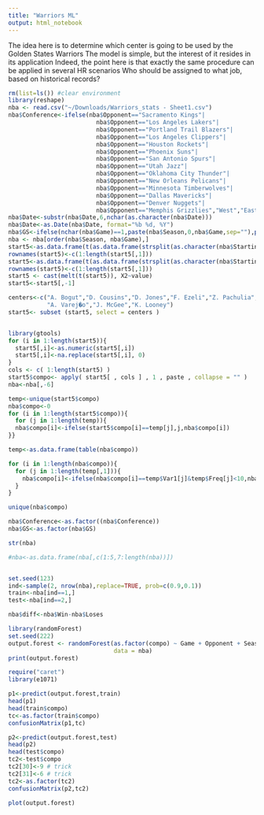 ```yaml
---
title: "Warriors ML"
output: html_notebook
---
```


The idea here is to determine which center is going to be used by the Golden States Warriors
The model is simple, but the interest of it resides in its application
Indeed, the point here is that exactly the same procedure can be applied in several HR scenarios
Who should be assigned to what job, based on historical records?

```r
rm(list=ls()) #clear environment
library(reshape)
nba <- read.csv("~/Downloads/Warriors_stats - Sheet1.csv")
nba$Conference<-ifelse(nba$Opponent=="Sacramento Kings"|
                         nba$Opponent=="Los Angeles Lakers"|
                         nba$Opponent=="Portland Trail Blazers"|
                         nba$Opponent=="Los Angeles Clippers"|
                         nba$Opponent=="Houston Rockets"|
                         nba$Opponent=="Phoenix Suns"|
                         nba$Opponent=="San Antonio Spurs"|
                         nba$Opponent=="Utah Jazz"|
                         nba$Opponent=="Oklahoma City Thunder"|
                         nba$Opponent=="New Orleans Pelicans"|
                         nba$Opponent=="Minnesota Timberwolves"|
                         nba$Opponent=="Dallas Mavericks"|
                         nba$Opponent=="Denver Nuggets"|
                         nba$Opponent=="Memphis Grizzlies","West","East")
nba$Date<-substr(nba$Date,6,nchar(as.character(nba$Date)))
nba$Date<-as.Date(nba$Date, format="%b %d, %Y")
nba$GS<-ifelse(nchar(nba$Game)==1,paste(nba$Season,0,nba$Game,sep=""),paste(nba$Season,nba$Game,sep=""))
nba <- nba[order(nba$Season, nba$Game),]
start5<-as.data.frame(t(as.data.frame(strsplit(as.character(nba$Starting.Lineup), " · "))))
rownames(start5)<-c(1:length(start5[,1]))
start5<-as.data.frame(t(as.data.frame(strsplit(as.character(nba$Starting.Lineup), " · "))))
rownames(start5)<-c(1:length(start5[,1]))
start5 <- cast(melt(t(start5)), X2~value)
start5<-start5[,-1]

centers<-c("A. Bogut","D. Cousins","D. Jones","F. Ezeli","Z. Pachulia",
           "A. Varej�o","J. McGee","K. Looney")
start5<- subset (start5, select = centers )


library(gtools)
for (i in 1:length(start5)){
  start5[,i]<-as.numeric(start5[,i])
  start5[,i]<-na.replace(start5[,i], 0)
}
cols <- c( 1:length(start5) )
start5$compo<- apply( start5[ , cols ] , 1 , paste , collapse = "" )
nba<-nba[,-6]

temp<-unique(start5$compo)
nba$compo<-0
for (i in 1:length(start5$compo)){
  for (j in 1:length(temp)){
  nba$compo[i]<-ifelse(start5$compo[i]==temp[j],j,nba$compo[i])
}}

temp<-as.data.frame(table(nba$compo))

for (i in 1:length(nba$compo)){
  for (j in 1:length(temp[,1])){
    nba$compo[i]<-ifelse(nba$compo[i]==temp$Var1[j]&temp$Freq[j]<10,nba$compo[i],nba$compo[i])
  }
}

unique(nba$compo)

nba$Conference<-as.factor((nba$Conference))
nba$GS<-as.factor(nba$GS)

str(nba)

#nba<-as.data.frame(nba[,c(1:5,7:length(nba))])


set.seed(123)
ind<-sample(2, nrow(nba),replace=TRUE, prob=c(0.9,0.1))
train<-nba[ind==1,]
test<-nba[ind==2,]

nba$diff<-nba$Win-nba$Loses

library(randomForest)
set.seed(222)
output.forest <- randomForest(as.factor(compo) ~ Game + Opponent + Season + Conference, 
                              data = nba)
print(output.forest)

require("caret")
library(e1071)

p1<-predict(output.forest,train)
head(p1)
head(train$compo)
tc<-as.factor(train$compo)
confusionMatrix(p1,tc)

p2<-predict(output.forest,test)
head(p2)
head(test$compo)
tc2<-test$compo
tc2[30]<-9 # trick
tc2[31]<-6 # trick
tc2<-as.factor(tc2)
confusionMatrix(p2,tc2)

plot(output.forest)

```
